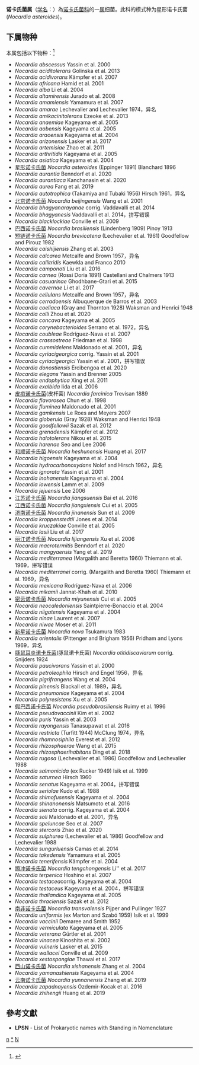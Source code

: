 {{Automatic taxobox
| taxon = Nocardia
| authority = Trevisan, 1889
| type species = 星形诺卡氏菌<br>''Nocardia asteroides''
| type species authority = (Eppinger, 1891) Blanchard, 1896
| synonyms = ''Micropolyspora'' <small>Lechevalier et al., 1961</small>
* ''Asteroides'' <small>Puntoni & Leonardi, 1935</small>
* ''Proactinomyces'' <small>(K.Lehmann & Haag) H.L.Jensen, 1934</small>
}}
'''诺卡氏菌属'''（[[学名|学名]]：{{lang|la|''Nocardia''}}）為[[诺卡氏菌科|诺卡氏菌科]]的一[[属|属]]细菌。此科的模式种为星形诺卡氏菌(''Nocardia asteroides'')。

==下属物种==
本属包括以下物种：<ref>{{cite web |title=Nocardia Trevisan, 1889 |url=https://www.gbif.org/species/9582951 |website=GBIF}}</ref>
* ''Nocardia abscessus'' Yassin et al. 2000
* ''Nocardia aciditolerans'' Golinska et al. 2013
* ''Nocardia acidivorans'' Kämpfer et al. 2007
* ''Nocardia africana'' Hamid et al. 2001
* ''Nocardia alba'' Li et al. 2004
* ''Nocardia altamirensis'' Jurado et al. 2008
* ''Nocardia amamiensis'' Yamamura et al. 2007
* ''Nocardia amarae'' Lechevalier and Lechevalier 1974，异名
* ''Nocardia amikacinitolerans'' Ezeoke et al. 2013
* ''Nocardia anaemiae'' Kageyama et al. 2005
* ''Nocardia aobensis'' Kageyama et al. 2005
* ''Nocardia araoensis'' Kageyama et al. 2004
* ''Nocardia arizonensis'' Lasker et al. 2017
* ''Nocardia artemisiae'' Zhao et al. 2011
* ''Nocardia arthritidis'' Kageyama et al. 2005
* ''Nocardia asiatica'' Kageyama et al. 2004
* [[星形诺卡氏菌|星形诺卡氏菌]] ''Nocardia asteroides'' (Eppinger 1891) Blanchard 1896
* ''Nocardia aurantia'' Benndorf et al. 2020
* ''Nocardia aurantiaca'' Kanchanasin et al. 2020
* ''Nocardia aurea'' Fang et al. 2019
* ''Nocardia autotrophica'' (Takamiya and Tubaki 1956) Hirsch 1961，异名
* [[北京诺卡氏菌|北京诺卡氏菌]] ''Nocardia beijingensis'' Wang et al. 2001
* ''Nocardia bhagyanarayanae'' corrig. Vaddavalli et al. 2014
* ''Nocardia bhagyanesis'' Vaddavalli et al. 2014，拼写错误
* ''Nocardia blacklockiae'' Conville et al. 2009
* [[巴西诺卡氏菌|巴西诺卡氏菌]] ''Nocardia brasiliensis'' (Lindenberg 1909) Pinoy 1913
* [[短链诺卡氏菌|短链诺卡氏菌]] ''Nocardia brevicatena'' (Lechevalier et al. 1961) Goodfellow and Pirouz 1982
* ''Nocardia caishijiensis'' Zhang et al. 2003
* ''Nocardia calcarea'' Metcalfe and Brown 1957，异名
* ''Nocardia callitridis'' Kaewkla and Franco 2010
* ''Nocardia camponoti'' Liu et al. 2016
* ''Nocardia carnea'' (Rossi Doria 1891) Castellani and Chalmers 1913
* ''Nocardia casuarinae'' Ghodhbane-Gtari et al. 2015
* ''Nocardia cavernae Li'' et al. 2017
* ''Nocardia cellulans'' Metcalfe and Brown 1957，异名
* ''Nocardia cerradoensis'' Albuquerque de Barros et al. 2003
* ''Nocardia coeliaca'' (Gray and Thornton 1928) Waksman and Henrici 1948
* ''Nocardia colli'' Zhou et al. 2020
* ''Nocardia concava'' Kageyama et al. 2005
* ''Nocardia corynebacterioides'' Serrano et al. 1972，异名
* ''Nocardia coubleae'' Rodríguez-Nava et al. 2007
* ''Nocardia crassostreae'' Friedman et al. 1998
* ''Nocardia cummidelens'' Maldonado et al. 2001，异名
* ''Nocardia cyriacigeorgica'' corrig. Yassin et al. 2001
* ''Nocardia cyriacigeorgici'' Yassin et al. 2001，拼写错误
* ''Nocardia donostiensis'' Ercibengoa et al. 2020
* ''Nocardia elegans'' Yassin and Brenner 2005
* ''Nocardia endophytica'' Xing et al. 2011
* ''Nocardia exalbida'' Iida et al. 2006
* [[皮疽诺卡氏菌|皮疽诺卡氏菌]](皮杆菌) ''Nocardia farcinica'' Trevisan 1889
* ''Nocardia flavorosea'' Chun et al. 1998
* ''Nocardia fluminea'' Maldonado et al. 2001
* ''Nocardia gamkensis'' Le Roes and Meyers 2007
* ''Nocardia globerula'' (Gray 1928) Waksman and Henrici 1948
* ''Nocardia goodfellowii'' Sazak et al. 2012
* ''Nocardia grenadensis'' Kämpfer et al. 2012
* ''Nocardia halotolerans'' Nikou et al. 2015
* ''Nocardia harenae'' Seo and Lee 2006
* [[和顺诺卡氏菌|和顺诺卡氏菌]] ''Nocardia heshunensis'' Huang et al. 2017
* ''Nocardia higoensis'' Kageyama et al. 2004
* ''Nocardia hydrocarbonoxydans'' Nolof and Hirsch 1962，异名
* ''Nocardia ignorata'' Yassin et al. 2001
* ''Nocardia inohanensis'' Kageyama et al. 2004
* ''Nocardia iowensis'' Lamm et al. 2009
* ''Nocardia jejuensis'' Lee 2006
* [[江苏诺卡氏菌|江苏诺卡氏菌]] ''Nocardia jiangsuensis'' Bai et al. 2016
* [[江西诺卡氏菌|江西诺卡氏菌]] ''Nocardia jiangxiensis'' Cui et al. 2005
* [[济南诺卡氏菌|济南诺卡氏菌]] ''Nocardia jinanensis'' Sun et al. 2009
* ''Nocardia kroppenstedtii'' Jones et al. 2014
* ''Nocardia kruczakiae'' Conville et al. 2005
* ''Nocardia lasii'' Liu et al. 2017
* [[丽江诺卡氏菌|丽江诺卡氏菌]] ''Nocardia lijiangensis'' Xu et al. 2006
* ''Nocardia macrotermitis'' Benndorf et al. 2020
* ''Nocardia mangyaensis'' Yang et al. 2019
* ''Nocardia mediterranea'' (Margalith and Beretta 1960) Thiemann et al. 1969，拼写错误
* ''Nocardia mediterranei'' corrig. (Margalith and Beretta 1960) Thiemann et al. 1969，异名
* ''Nocardia mexicana'' Rodríguez-Nava et al. 2006
* ''Nocardia mikamii'' Jannat-Khah et al. 2010
* [[密云诺卡氏菌|密云诺卡氏菌]] ''Nocardia miyunensis'' Cui et al. 2005
* ''Nocardia neocaledoniensis'' Saintpierre-Bonaccio et al. 2004
* ''Nocardia niigatensis'' Kageyama et al. 2004
* ''Nocardia ninae'' Laurent et al. 2007
* ''Nocardia niwae'' Moser et al. 2011
* [[新星诺卡氏菌|新星诺卡氏菌]] ''Nocardia nova'' Tsukamura 1983
* ''Nocardia orientalis'' (Pittenger and Brigham 1956) Pridham and Lyons 1969，异名
* [[豚鼠耳炎诺卡氏菌|豚鼠耳炎诺卡氏菌]](豚鼠诺卡氏菌) ''Nocardia otitidiscaviarum'' corrig. Snijders 1924
* ''Nocardia paucivorans'' Yassin et al. 2000
* ''Nocardia petroleophila'' Hirsch and Engel 1956，异名
* ''Nocardia pigrifrangens'' Wang et al. 2004
* ''Nocardia pinensis'' Blackall et al. 1989，异名
* ''Nocardia pneumoniae'' Kageyama et al. 2004
* ''Nocardia polyresistens'' Xu et al. 2005
* [[假巴西诺卡氏菌|假巴西诺卡氏菌]] ''Nocardia pseudobrasiliensis'' Ruimy et al. 1996
* ''Nocardia pseudovaccinii'' Kim et al. 2002
* ''Nocardia puris'' Yassin et al. 2003
* ''Nocardia rayongensis'' Tanasupawat et al. 2016
* ''Nocardia restricta'' (Turfitt 1944) McClung 1974，异名
* ''Nocardia rhamnosiphila'' Everest et al. 2012
* ''Nocardia rhizosphaerae'' Wang et al. 2015
* ''Nocardia rhizosphaerihabitans'' Ding et al. 2018
* ''Nocardia rugosa'' (Lechevalier et al. 1986) Goodfellow and Lechevalier 1988
* ''Nocardia salmonicida'' (ex Rucker 1949) Isik et al. 1999
* ''Nocardia saturnea'' Hirsch 1960
* ''Nocardia senatus'' Kageyama et al. 2004，拼写错误
* ''Nocardia seriolae'' Kudo et al. 1988
* ''Nocardia shimofusensis'' Kageyama et al. 2004
* ''Nocardia shinanonensis'' Matsumoto et al. 2016
* ''Nocardia sienata'' corrig. Kageyama et al. 2004
* ''Nocardia soli'' Maldonado et al. 2001，异名
* ''Nocardia speluncae'' Seo et al. 2007
* ''Nocardia stercoris'' Zhao et al. 2020
* ''Nocardia sulphurea'' (Lechevalier et al. 1986) Goodfellow and Lechevalier 1988
* ''Nocardia sungurluensis'' Camas et al. 2014
* ''Nocardia takedensis'' Yamamura et al. 2005
* ''Nocardia tenerifensis'' Kämpfer et al. 2004
* [[腾冲诺卡氏菌|腾冲诺卡氏菌]] ''Nocardia tengchongensis'' Li'' et al. 2017
* ''Nocardia terpenica'' Hoshino et al. 2007
* ''Nocardia testacea ''corrig. Kageyama et al. 2004
* ''Nocardia testaceus'' Kageyama et al. 2004，拼写错误
* ''Nocardia thailandica'' Kageyama et al. 2005
* ''Nocardia thraciensis'' Sazak et al. 2012
* [[南非诺卡氏菌|南非诺卡氏菌]] ''Nocardia transvalensis'' Pijper and Pullinger 1927
* ''Nocardia uniformis'' (ex Marton and Szabó 1959) Isik et al. 1999
* ''Nocardia vaccinii'' Demaree and Smith 1952
* ''Nocardia vermiculata'' Kageyama et al. 2005
* ''Nocardia veterana'' Gürtler et al. 2001
* ''Nocardia vinacea'' Kinoshita et al. 2002
* ''Nocardia vulneris'' Lasker et al. 2015
* ''Nocardia wallacei'' Conville et al. 2009
* ''Nocardia xestospongiae'' Thawai et al. 2017
* [[西山诺卡氏菌|西山诺卡氏菌]] ''Nocardia xishanensis'' Zhang et al. 2004
* ''Nocardia yamanashiensis'' Kageyama et al. 2004
* [[云南诺卡氏菌|云南诺卡氏菌]] ''Nocardia yunnanensis'' Zhang et al. 2019
* ''Nocardia zapadnayensis'' Ozdemir-Kocak et al. 2016
* ''Nocardia zhihengii'' Huang et al. 2019

==參考文獻==
{{reflist}}
* '''LPSN''' - List of Prokaryotic names with Standing in Nomenclature

{{taxonbar}}

[[Category:_诺卡氏菌科|n]]
[[Category:_诺卡氏菌属|*]]
[[Category:1889年描述的分类群|N]]